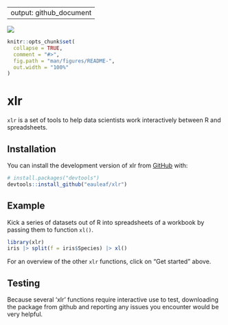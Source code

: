 
---
output: github_document
---


![](vignettes/www/xlr.svg)


```r
knitr::opts_chunk$set(
  collapse = TRUE,
  comment = "#>",
  fig.path = "man/figures/README-",
  out.width = "100%"
)
```

# xlr

<!-- badges: start -->
<!-- badges: end -->


`xlr` is a set of tools to help data scientists work interactively between R and spreadsheets.


## Installation

You can install the development version of xlr from [GitHub](https://github.com/) with:

``` r
# install.packages("devtools")
devtools::install_github("eauleaf/xlr")
```

## Example

Kick a series of datasets out of R into spreadsheets of a workbook by passing them to function `xl()`. 

```r
library(xlr)
iris |> split(f = iris$Species) |> xl()
```

For an overview of the other `xlr` functions, click on "Get started" above.

## Testing

Because several 'xlr' functions require interactive use to test, downloading the package from github and reporting any issues you encounter would be very helpful. 



